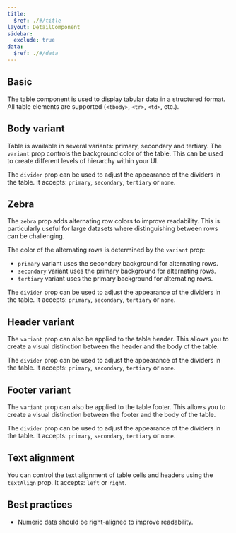 ```yaml
---
title:
  $ref: ./#/title
layout: DetailComponent
sidebar:
  exclude: true
data:
  $ref: ./#/data
---
```


## Basic

The table component is used to display tabular data in a structured format. All table elements are supported (`<tbody>`, `<tr>`, `<td>`, etc.).

<LivePreview componentName="table" exampleName="Default" />

## Body variant

Table is available in several variants: primary, secondary and tertiary. The `variant` prop controls the background color of the table. This can be used to create different levels of hierarchy within your UI.

The `divider` prop can be used to adjust the appearance of the dividers in the table. It accepts: `primary`, `secondary`, `tertiary` or `none`.

<LivePreview componentName="table" exampleName="Variants" />

## Zebra

The `zebra` prop adds alternating row colors to improve readability. This is particularly useful for large datasets where distinguishing between rows can be challenging.

The color of the alternating rows is determined by the `variant` prop:

- `primary` variant uses the secondary background for alternating rows.
- `secondary` variant uses the primary background for alternating rows.
- `tertiary` variant uses the primary background for alternating rows.

The `divider` prop can be used to adjust the appearance of the dividers in the table. It accepts: `primary`, `secondary`, `tertiary` or `none`.

<LivePreview componentName="table" exampleName="Zebra" />

## Header variant

The `variant` prop can also be applied to the table header. This allows you to create a visual distinction between the header and the body of the table.

The `divider` prop can be used to adjust the appearance of the dividers in the table. It accepts: `primary`, `secondary`, `tertiary` or `none`.

<LivePreview componentName="table" exampleName="THeadVariant" />

## Footer variant

The `variant` prop can also be applied to the table footer. This allows you to create a visual distinction between the footer and the body of the table.

The `divider` prop can be used to adjust the appearance of the dividers in the table. It accepts: `primary`, `secondary`, `tertiary` or `none`.

<LivePreview componentName="table" exampleName="TFootVariant" />

## Text alignment

You can control the text alignment of table cells and headers using the `textAlign` prop. It accepts: `left` or `right`.

## Best practices

- Numeric data should be right-aligned to improve readability.

<LivePreview componentName="table" exampleName="TextAlignment" />
